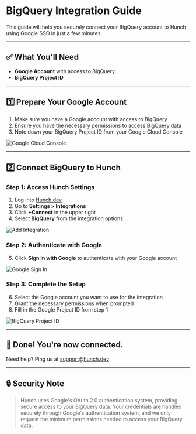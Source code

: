 # BigQuery Integration Guide

This guide will help you securely connect your BigQuery account to Hunch using Google SSO in just a few minutes.

---

## ✅ What You'll Need

- **Google Account** with access to BigQuery
- **BigQuery Project ID**

---

## 1️⃣ Prepare Your Google Account

1. Make sure you have a Google account with access to BigQuery
2. Ensure you have the necessary permissions to access BigQuery data
3. Note down your BigQuery Project ID from your Google Cloud Console

<img 
  src="/public/images/bigquery-integration/locate-gcp-project-id.png" 
  alt="Google Cloud Console"
  className="w-full rounded-lg shadow-lg my-4"
/>

---

## 2️⃣ Connect BigQuery to Hunch

### Step 1: Access Hunch Settings
1. Log into [Hunch.dev](https://app.hunch.dev/login)
2. Go to **Settings > Integrations**
3. Click **+Connect** in the upper right
4. Select **BigQuery** from the integration options

<img 
  src="/public/images/shared/add-integration.png" 
  alt="Add Integration"
  className="w-full rounded-lg shadow-lg my-4"
/>

### Step 2: Authenticate with Google
5. Click **Sign in with Google** to authenticate with your Google account

<img 
  src="/public/images/bigquery-integration/sso-google.png" 
  alt="Google Sign In"
  className="w-full rounded-lg shadow-lg my-4"
/>

### Step 3: Complete the Setup
6. Select the Google account you want to use for the integration
7. Grant the necessary permissions when prompted
8. Fill in the Google Project ID from step 1

<img 
  src="/public/images/bigquery-integration/bigquery-project-id.png" 
  alt="BigQuery Project ID"
  className="w-full rounded-lg shadow-lg my-4"
/>

---

## 🎉 Done! You're now connected.

Need help? Ping us at [support@hunch.dev](mailto:support@hunch.dev)

---

## 🔒 Security Note

> Hunch uses Google's OAuth 2.0 authentication system, providing secure access to your BigQuery data. Your credentials are handled securely through Google's authentication system, and we only request the minimum permissions needed to access your BigQuery data.
